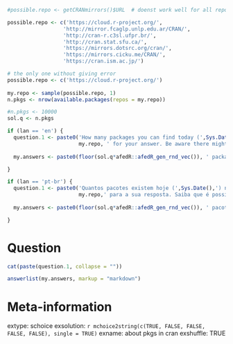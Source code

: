 ```r

#possible.repo <- getCRANmirrors()$URL  # doenst work well for all repos

possible.repo <- c('https://cloud.r-project.org/',
                  'http://mirror.fcaglp.unlp.edu.ar/CRAN/',
                  'http://cran-r.c3sl.ufpr.br/',
                  'http://cran.stat.sfu.ca/',
                  'https://mirrors.dotsrc.org/cran/',
                  'https://mirrors.cicku.me/CRAN/',
                  'https://cran.ism.ac.jp/')

# the only one without giving error
possible.repo <- c('https://cloud.r-project.org/')
                   
my.repo <- sample(possible.repo, 1)
n.pkgs <- nrow(available.packages(repos = my.repo))

#n.pkgs <- 10000
sol.q <- n.pkgs

if (lan == 'en') {
  question.1 <- paste0('How many packages you can find today (',Sys.Date(),') in CRAN? Use the repository in ',
                       my.repo, ' for your answer. Be aware there might be small differences for the number of packages from one day to the next. Pick the answer that is closest to the found value.')
  
  my.answers <- paste0(floor(sol.q*afedR::afedR_gen_rnd_vec()), ' packages')

}

if (lan == 'pt-br') {
  question.1 <- paste0('Quantos pacotes existem hoje (',Sys.Date(),') no CRAN? Use o repositório em ',
                       my.repo,' para a sua resposta. Saiba que é possível que o número de pacotes tenha mudado entre um dia e outro. Assinale a resposta mais próxima do valor encontrado. ')
  
  my.answers <- paste0(floor(sol.q*afedR::afedR_gen_rnd_vec()), ' pacotes')

}

```


Question
========

```r
cat(paste(question.1, collapse = ""))
```
  

```r
answerlist(my.answers, markup = "markdown")
```

Meta-information
================
extype: schoice
exsolution: `r mchoice2string(c(TRUE, FALSE, FALSE, FALSE, FALSE), single = TRUE)`
exname: about pkgs in cran
exshuffle: TRUE
